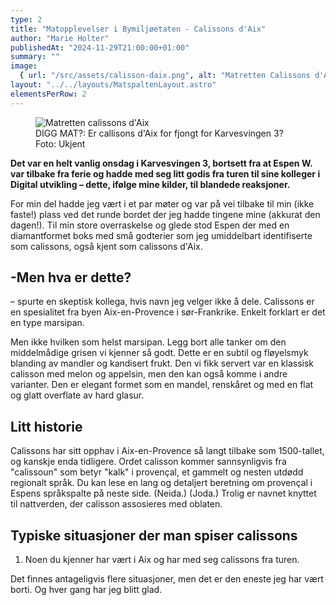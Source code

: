 ```yaml
---
type: 2
title: "Matopplevelser i Bymiljøetaten - Calissons d'Aix"
author: "Marie Holter"
publishedAt: "2024-11-29T21:00:00+01:00"
summary: ""
image:
  { url: "/src/assets/calisson-daix.png", alt: "Matretten Calissons d'Aix" }
layout: "../../layouts/MatspaltenLayout.astro"
elementsPerRow: 2
---
```


<figure style={{width: "100%" }}>
  <img src="/src/assets/calisson-daix.png" alt="Matretten calissons d'Aix" />
  <figcaption style={{ color: "#666", width: "100%" }}>DIGG MAT?: Er callisons d'Aix for fjongt for Karvesvingen 3? Foto: Ukjent</figcaption>
</figure>

**Det var en helt vanlig onsdag i Karvesvingen 3, bortsett fra at Espen W. var tilbake fra ferie og hadde med seg litt godis fra turen til sine kolleger i Digital utvikling – dette, ifølge mine kilder, til blandede reaksjoner.**

For min del hadde jeg vært i et par møter og var på vei tilbake til min (ikke faste!) plass ved det runde bordet der jeg hadde tingene mine (akkurat den dagen!). Til min store overraskelse og glede stod Espen der med en diamantformet boks med små godterier som jeg umiddelbart identifiserte som calissons, også kjent som calissons d'Aix.

## -Men hva er dette?

– spurte en skeptisk kollega, hvis navn jeg velger ikke å dele. Calissons er en spesialitet fra byen Aix-en-Provence i sør-Frankrike. Enkelt forklart er det en type marsipan.

Men ikke hvilken som helst marsipan. Legg bort alle tanker om den middelmådige grisen vi kjenner så godt. Dette er en subtil og fløyelsmyk blanding av mandler og kandisert frukt. Den vi fikk servert var en klassisk calisson med melon og appelsin, men den kan også komme i andre varianter. Den er elegant formet som en mandel, renskåret og med en flat og glatt overflate av hard glasur.

## Litt historie

Calissons har sitt opphav i Aix-en-Provence så langt tilbake som 1500-tallet, og kanskje enda tidligere. Ordet calisson kommer sannsynligvis fra "calissoun" som betyr "kalk" i provençal, et gammelt og nesten utdødd regionalt språk. Du kan lese en lang og detaljert beretning om provençal i Espens språkspalte på neste side. (Neida.) (Joda.) Trolig er navnet knyttet til nattverden, der calisson assosieres med oblaten.

## Typiske situasjoner der man spiser calissons

1. Noen du kjenner har vært i Aix og har med seg calissons fra turen.

Det finnes antageligvis flere situasjoner, men det er den eneste jeg har vært borti. Og hver gang har jeg blitt glad.
